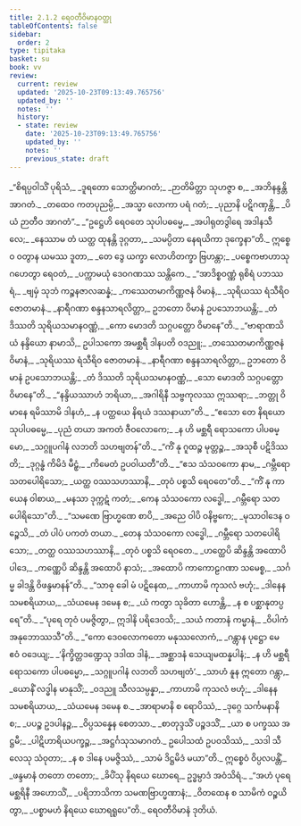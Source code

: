 ```yaml
---
title: 2.1.2 ရေဝတီဝိမာနဝတ္ထု
tableOfContents: false
sidebar:
  order: 2
type: tipitaka
basket: su
book: vv
review:
  current: review
  updated: '2025-10-23T09:13:49.765756'
  updated_by: ''
  notes: ''
  history:
  - state: review
    date: '2025-10-23T09:13:49.765756'
    updated_by: ''
    notes: ''
    previous_state: draft
---
```



<ReviewStatus review={frontmatter.review} showDetails={true} />

<HypothesisAnnotation frontmatter={frontmatter} />

<DynamicBreadcrumb />

<Division number="861" book="vv" e="ch" v="19" p="73">

<Paragraph number="705" type="verses" book="vv">
_“စိရပ္ပဝါသိံ ပုရိသံ,_  
_ဒူရတော သောတ္ထိမာဂတံ;_  
_ဉာတိမိတ္တာ သုဟဇ္ဇာ စ,_  
_အဘိနန္ဒန္တိ အာဂတံ._  

</Paragraph>

</Division>
<Division number="862" book="vv" e="ch" v="19" p="73">

<Paragraph number="706" type="verses" book="vv">
_တထေဝ ကတပုညမ္ပိ,_  
_အသ္မာ လောကာ ပရံ ဂတံ;_  
_ပုညာနိ ပဋိဂဏှန္တိ,_  
_ပိယံ ဉာတီဝ အာဂတံ”._  

</Paragraph>

</Division>
<Division number="863" book="vv" e="ch" v="19" p="73">

<Paragraph number="707" type="verses" book="vv">
_“ဥဋ္ဌေဟိ ရေဝတေ သုပါပဓမ္မေ,_  
_အပါရုတဒွါရေ အဒါနသီလေ;_  
_နေဿာမ တံ ယတ္ထ ထုနန္တိ ဒုဂ္ဂတာ,_  
_သမပ္ပိတာ နေရယိကာ ဒုက္ခေနာ”တိ._  

</Paragraph>

</Division>
<Division number="864" book="vv" e="ch" v="19" p="74">

<Paragraph number="708" type="verses" book="vv">
ဣစ္စေဝ ဝတွာန ယမဿ ဒူတာ,_  
_တေ ဒွေ ယက္ခာ လောဟိတက္ခာ ဗြဟန္တာ;_  
_ပစ္စေကဗာဟာသု ဂဟေတွာ ရေဝတံ,_  
_ပက္ကာမယုံ ဒေဝဂဏဿ သန္တိကေ._  

</Paragraph>

</Division>
<Division number="865" book="vv" e="ch" v="19" p="74">

<Paragraph number="709" type="verses" book="vv">
_“အာဒိစ္စဝဏ္ဏံ ရုစိရံ ပဘဿရံ,_  
_ဗျမှံ သုဘံ ကဉ္စနဇာလဆန္နံ;_  
_ကဿေတမာကိဏ္ဏဇနံ ဝိမာနံ,_  
_သုရိယဿ ရံသီရိဝ ဇောတမာနံ._  

</Paragraph>

</Division>
<Division number="866" book="vv" e="ch" v="19" p="74">

<Paragraph number="710" type="verses" book="vv">
_နာရီဂဏာ စန္ဒနသာရလိတ္တာ,_  
ဥဘတော ဝိမာနံ ဥပသောဘယန္တိ;_  
_တံ ဒိဿတိ သုရိယသမာနဝဏ္ဏံ,_  
_ကော မောဒတိ သဂ္ဂပတ္တော ဝိမာနေ”တိ._  

</Paragraph>

</Division>
<Division number="867" book="vv" e="ch" v="19" p="74">

<Paragraph number="711" type="verses" book="vv">
_“ဗာရာဏသိယံ နန္ဒိယော နာမာသိ,_  
ဥပါသကော အမစ္ဆရီ ဒါနပတိ ဝဒညူ;_  
_တဿေတမာကိဏ္ဏဇနံ ဝိမာနံ,_  
_သုရိယဿ ရံသီရိဝ ဇောတမာနံ._  

</Paragraph>

</Division>
<Division number="868" book="vv" e="ch" v="19" p="74">

<Paragraph number="712" type="verses" book="vv">
_နာရီဂဏာ စန္ဒနသာရလိတ္တာ,_  
ဥဘတော ဝိမာနံ ဥပသောဘယန္တိ;_  
_တံ ဒိဿတိ သုရိယသမာနဝဏ္ဏံ,_  
_သော မောဒတိ သဂ္ဂပတ္တော ဝိမာနေ”တိ._  

</Paragraph>

</Division>
<Division number="869" book="vv" e="ch" v="19" p="74">

<Paragraph number="713" type="verses" book="vv">
_“နန္ဒိယဿာဟံ ဘရိယာ,_  
_အဂါရိနီ သဗ္ဗကုလဿ ဣဿရာ;_  
_ဘတ္တု ဝိမာနေ ရမိဿာမိ ဒါနဟံ,_  
_န ပတ္ထယေ နိရယံ ဒဿနာယာ”တိ._  

</Paragraph>

</Division>
<Division number="870" book="vv" e="ch" v="19" p="74">

<Paragraph number="714" type="verses" book="vv">
_“ဧသော တေ နိရယော သုပါပဓမ္မေ,_  
_ပုညံ တယာ အကတံ ဇီဝလောကေ;_  
_န ဟိ မစ္ဆရီ ရောသကော ပါပဓမ္မော,_  
_သဂ္ဂူပဂါနံ လဘတိ သဟဗျတန်”တိ._  

</Paragraph>

</Division>
<Division number="871" book="vv" e="ch" v="19" p="75">

<Paragraph number="715" type="verses" book="vv">
_“ကိံ နု ဂူထဉ္စ မုတ္တဉ္စ,_  
_အသုစီ ပဋိဒိဿတိ;_  
_ဒုဂ္ဂန္ဓံ ကိမိဒံ မီဠှံ,_  
_ကိမေတံ ဥပဝါယတီ”တိ._  

</Paragraph>

</Division>
<Division number="872" book="vv" e="ch" v="19" p="75">

<Paragraph number="716" type="verses" book="vv">
_“ဧသ သံသဝကော နာမ,_  
_ဂမ္ဘီရော သတပေါရိသော;_  
_ယတ္ထ ဝဿသဟဿာနိ,_  
_တုဝံ ပစ္စသိ ရေဝတေ”တိ._  

</Paragraph>

</Division>
<Division number="873" book="vv" e="ch" v="19" p="75">

<Paragraph number="717" type="verses" book="vv">
_“ကိံ နု ကာယေန ဝါစာယ,_  
_မနသာ ဒုက္ကဋံ ကတံ;_  
_ကေန သံသဝကော လဒ္ဓေါ,_  
_ဂမ္ဘီရော သတပေါရိသော”တိ._  

</Paragraph>

</Division>
<Division number="874" book="vv" e="ch" v="19" p="75">

<Paragraph number="718" type="verses" book="vv">
_“သမဏေ ဗြာဟ္မဏေ စာပိ,_  
_အညေ ဝါပိ ဝနိဗ္ဗကေ;_  
_မုသာဝါဒေန ဝဉ္စေသိ,_  
_တံ ပါပံ ပကတံ တယာ._  

</Paragraph>

</Division>
<Division number="875" book="vv" e="ch" v="19" p="75">

<Paragraph number="719" type="verses" book="vv">
_တေန သံသဝကော လဒ္ဓေါ,_  
_ဂမ္ဘီရော သတပေါရိသော;_  
_တတ္ထ ဝဿသဟဿာနိ,_  
_တုဝံ ပစ္စသိ ရေဝတေ._  

</Paragraph>

</Division>
<Division number="876" book="vv" e="ch" v="19" p="75">

<Paragraph number="720" type="verses" book="vv">
_ဟတ္ထေပိ ဆိန္ဒန္တိ အထောပိ ပါဒေ,_  
_ကဏ္ဏေပိ ဆိန္ဒန္တိ အထောပိ နာသံ;_  
_အထောပိ ကာကောဠဂဏာ သမေစ္စ,_  
_သင်္ဂမ္မ ခါဒန္တိ ဝိဖန္ဒမာနန်”တိ._  

</Paragraph>

</Division>
<Division number="877" book="vv" e="ch" v="19" p="75">

<Paragraph number="721" type="verses" book="vv">
_“သာဓု ခေါ မံ ပဋိနေထ,_  
_ကာဟာမိ ကုသလံ ဗဟုံ;_  
_ဒါနေန သမစရိယာယ,_  
_သံယမေန ဒမေန စ;_  
_ယံ ကတွာ သုခိတာ ဟောန္တိ,_  
_န စ ပစ္ဆာနုတပ္ပရေ”တိ._  

</Paragraph>

</Division>
<Division number="878" book="vv" e="ch" v="19" p="75">

<Paragraph number="722" type="verses" book="vv">
_“ပုရေ တုဝံ ပမဇ္ဇိတွာ,_  
ဣဒါနိ ပရိဒေဝသိ;_  
_သယံ ကတာနံ ကမ္မာနံ,_  
_ဝိပါကံ အနုဘောဿသီ”တိ._  

</Paragraph>

</Division>
<Division number="879" book="vv" e="ch" v="19" p="75">

<Paragraph number="723" type="verses" book="vv">
_“ကော ဒေဝလောကတော မနုဿလောကံ,_  
_ဂန္တွာန ပုဋ္ဌော မေ ဧဝံ ဝဒေယျ;_  
_‘နိက္ခိတ္တဒဏ္ဍေသု ဒဒါထ ဒါနံ,_  
_အစ္ဆာဒနံ သေယျမထန္နပါနံ;_  
_န ဟိ မစ္ဆရီ ရောသကော ပါပဓမ္မော,_  
_သဂ္ဂူပဂါနံ လဘတိ သဟဗျတံ’._  

</Paragraph>

</Division>
<Division number="880" book="vv" e="ch" v="19" p="75">

<Paragraph number="724" type="verses" book="vv">
_သာဟံ နူန ဣတော ဂန္တွာ,_  
_ယောနိံ လဒ္ဓါန မာနုသိံ;_  
_ဝဒညူ သီလသမ္ပန္နာ,_  
_ကာဟာမိ ကုသလံ ဗဟုံ;_  
_ဒါနေန သမစရိယာယ,_  
_သံယမေန ဒမေန စ._  

</Paragraph>

</Division>
<Division number="881" book="vv" e="ch" v="19" p="76">

<Paragraph number="725" type="verses" book="vv">
_အာရာမာနိ စ ရောပိဿံ,_  
_ဒုဂ္ဂေ သင်္ကမနာနိ စ;_  
_ပပဉ္စ ဥဒပါနဉ္စ,_  
_ဝိပ္ပသန္နေန စေတသာ._  

</Paragraph>

</Division>
<Division number="882" book="vv" e="ch" v="19" p="76">

<Paragraph number="726" type="verses" book="vv">
_စာတုဒ္ဒသိံ ပဉ္စဒသိံ,_  
_ယာ စ ပက္ခဿ အဋ္ဌမီ;_  
_ပါဋိဟာရိယပက္ခဉ္စ,_  
_အဋ္ဌင်္ဂသုသမာဂတံ._  

</Paragraph>

</Division>
<Division number="883" book="vv" e="ch" v="19" p="76">

<Paragraph number="727" type="verses" book="vv">
ဥပေါသထံ ဥပဝသိဿံ,_  
_သဒါ သီလေသု သံဝုတာ;_  
_န စ ဒါနေ ပမဇ္ဇိဿံ,_  
_သာမံ ဒိဋ္ဌမိဒံ မယာ”တိ._  

</Paragraph>

</Division>
<Division number="884" book="vv" e="ch" v="19" p="76">

<Paragraph number="728" book="vv">
ဣစ္စေဝံ ဝိပ္ပလပန္တိံ,_  
_ဖန္ဒမာနံ တတော တတော;_  
_ခိပိံသု နိရယေ ဃောရေ,_  
ဥဒ္ဓမ္ပာဒံ အဝံသိရံ._  

</Paragraph>

</Division>
<Division number="885" book="vv" e="ch" v="19" p="76">

<Paragraph number="729" type="verses" book="vv">
_“အဟံ ပုရေ မစ္ဆရိနီ အဟောသိံ,_  
_ပရိဘာသိကာ သမဏဗြာဟ္မဏာနံ;_  
_ဝိတထေန စ သာမိကံ ဝဉ္စယိတွာ,_  
_ပစ္စာမဟံ နိရယေ ဃောရရူပေ”တိ._  


</Paragraph>
</Division>

<Paragraph number="730" type="center" book="vv">
ရေဝတီဝိမာနံ ဒုတိယံ.
</Paragraph>